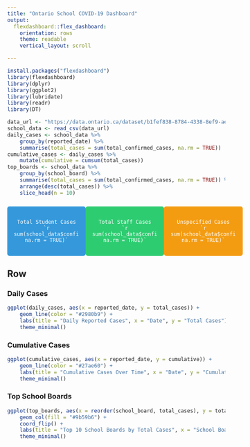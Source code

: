 ```yaml
---
title: "Ontario School COVID-19 Dashboard"
output: 
  flexdashboard::flex_dashboard:
    orientation: rows
    theme: readable
    vertical_layout: scroll

---
```

```r
install.packages("flexdashboard")
library(flexdashboard)
library(dplyr)
library(ggplot2)
library(lubridate)
library(readr)
library(DT)
```

```r
data_url <- "https://data.ontario.ca/dataset/b1fef838-8784-4338-8ef9-ae7cfd405b41/resource/dc5c8788-792f-4f91-a400-036cdf28cfe8/download/schoolrecentcovid2021_2022.csv"
school_data <- read_csv(data_url)
daily_cases <- school_data %>%
    group_by(reported_date) %>%
    summarise(total_cases = sum(total_confirmed_cases, na.rm = TRUE))
cumulative_cases <- daily_cases %>%
    mutate(cumulative = cumsum(total_cases))
top_boards <- school_data %>%
    group_by(school_board) %>%
    summarise(total_cases = sum(total_confirmed_cases, na.rm = TRUE)) %>%
    arrange(desc(total_cases)) %>%
    slice_head(n = 10)
```

### {.row}
<div style="display: flex; justify-content: space-around; margin-bottom: 1em;">
  <div style="background:#3498db; color:white; padding:15px; border-radius:5px; width:30%; text-align:center;">
    Total Student Cases
    `r sum(school_data$confirmed_student_cases, na.rm = TRUE)`
  </div>
  <div style="background:#2ecc71; color:white; padding:15px; border-radius:5px; width:30%; text-align:center;">
    Total Staff Cases
    `r sum(school_data$confirmed_staff_cases, na.rm = TRUE)`
  </div>
  <div style="background:#f39c12; color:white; padding:15px; border-radius:5px; width:30%; text-align:center;">
    Unspecified Cases
    `r sum(school_data$confirmed_unspecified_cases, na.rm = TRUE)`
  </div>
</div>



Row {.tabset .tabset-fade}
------------------------------------------------------
### Daily Cases
```r
ggplot(daily_cases, aes(x = reported_date, y = total_cases)) +
    geom_line(color = "#2980b9") +
    labs(title = "Daily Reported Cases", x = "Date", y = "Total Cases") +
    theme_minimal()
```

### Cumulative Cases
```r
ggplot(cumulative_cases, aes(x = reported_date, y = cumulative)) +
    geom_line(color = "#27ae60") +
    labs(title = "Cumulative Cases Over Time", x = "Date", y = "Cumulative Cases") +
    theme_minimal()
```

### Top School Boards
```r
ggplot(top_boards, aes(x = reorder(school_board, total_cases), y = total_cases)) +
    geom_col(fill = "#9b59b6") +
    coord_flip() +
    labs(title = "Top 10 School Boards by Total Cases", x = "School Board", y = "Cases") +
    theme_minimal()
```
